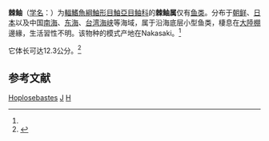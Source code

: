 {{Speciesbox
| taxon = Hoplosebastes armatus
| status = NE
| status_system = IUCN3.1
| binomial_authority = (Schmidt, 1929)<ref name='id8454'>{{cite web| url =http://www.bioinfo.cn/db05/BjdwSpecies.php?action=view&id=8454| title =棘鲉| work =《中国动物物种编目数据库》| publisher =中国科学院微生物研究所| author =中国科学院动物研究所| accessdate =2009-04-16| deadurl =yes| archiveurl =https://web.archive.org/web/20160305000120/http://www.bioinfo.cn/db05/BjdwSpecies.php?action=view&id=8454| archivedate =2016-03-05}}</ref>
| synonyms = *''Hoplosebastes pristigenys, Fowler, 1938''
}}

'''棘鲉'''（[[学名|学名]]：{{lang|la|''Hoplosebastes armatus''}}）为[[輻鰭魚綱|輻鰭魚綱]][[鮋形目|鮋形目]][[鮋亞目|鮋亞目]][[鲉科|鲉科]]的'''棘鲉属'''仅有[[鱼类|鱼类]]。分布于[[朝鲜|朝鲜]]、[[日本|日本]]以及中国[[南海|南海]]、[[东海|东海]]、[[台湾海峡|台湾海峡]]等海域，属于沿海底层小型鱼类，棲息在[[大陸棚|大陸棚]]邊緣，生活習性不明。该物种的模式产地在Nakasaki。<ref name='id8454'/>

它体长可达12.3公分。<ref name=fishbase>{{FishBase  species | genus = Hoplosebastes | species = armatus | month = August| year =  2010}}</ref>

== 参考文献 ==
{{reflist}}

{{Taxonbar|from=Q2604785}}

[[Category:鮋科|Hoplosebastes]]
[[Category:單種屬魚類|J]]
[[Category:1929年描述的鱼类|H]]

{{Scorpaeniformes-stub}}